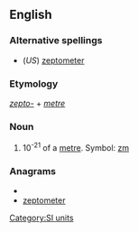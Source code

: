 ==English==

===Alternative spellings===
* (''US'') [[zeptometer]]

===Etymology===
''[[zepto-]]'' + ''[[metre]]''

===Noun===
{{en-noun}}

# 10<sup>-21</sup> of a [[metre]]. Symbol: [[zm]]

===Anagrams===
* {{alphagram|eeemoprttz}}
* [[zeptometer#English|zeptometer]]

[[Category:SI units]]